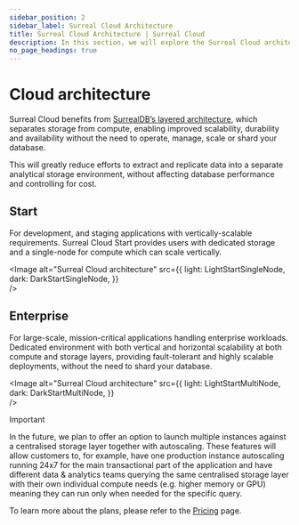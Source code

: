 ```yaml
---
sidebar_position: 2
sidebar_label: Surreal Cloud Architecture
title: Surreal Cloud Architecture | Surreal Cloud
description: In this section, we will explore the Surreal Cloud architecture and how it is designed to provide a scalable, high-performance, and secure database solution.
no_page_headings: true
---
```



# Cloud architecture

Surreal Cloud benefits from [SurrealDB’s layered architecture](/docs/surrealdb/introduction/architecture), which separates storage from compute, enabling improved scalability, durability and availability without the need to operate, manage, scale or shard your database.

This will greatly reduce efforts to extract and replicate data into a separate analytical storage environment, without affecting database performance and controlling for cost. 

## Start
For development, and staging applications with vertically-scalable requirements. Surreal Cloud Start provides users with dedicated storage and a single-node for compute which can scale vertically.

<Image
alt="Surreal Cloud architecture"
src={{
	light: LightStartSingleNode,
	dark: DarkStartSingleNode,
	}}  
/>

## Enterprise

For large-scale, mission-critical applications handling enterprise workloads. Dedicated environment with both vertical and horizontal scalability at both compute and storage layers, providing fault-tolerant and highly scalable deployments, without the need to shard your database.

<Image
alt="Surreal Cloud architecture"
src={{
	light: LightStartMultiNode,
	dark: DarkStartMultiNode,
	}}  
/>

> [!IMPORTANT]
> In the future, we plan to offer an option to launch multiple instances against a centralised storage layer together with autoscaling. These features will allow customers to, for example, have one production instance autoscaling running 24x7 for the main transactional part of the application and have different data & analytics teams querying the same centralised storage layer with their own individual compute needs (e.g. higher memory or GPU) meaning they can run only when needed for the specific query.

To learn more about the plans, please refer to the [Pricing](/pricing) page.